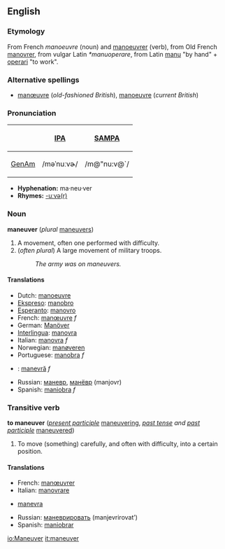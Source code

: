 <!-- If you edit this page, please also edit "manoeuvre" to keep the two pages in synch-->


==English==
=== Etymology ===
From French ''manoeuvre'' (noun) and [[manoeuvrer]] (verb), from Old French  [[manovrer]], from vulgar Latin ''*manuoperare'', from Latin [[manu]] "by hand" + [[operari]] "to work".

===Alternative spellings===
*[[manœuvre]] (''old-fashioned British''), [[manoeuvre]] (''current British'')

===Pronunciation===
{| border=1 cellpadding=5
! !! [[w:International Phonetic Alphabet|IPA]] !! [[w:SAMPA|SAMPA]]
|-
! [[GenAm]]
| /məˈnuːvɚ/ || /m@"nu:v@`/
|}

*'''Hyphenation:''' ma·neu·ver
*'''Rhymes:''' [[Rhymes:English:-uːvə(r)|-uːvə(r)]]

=== Noun ===
'''maneuver''' (''plural'' [[maneuvers]])
# A movement, often one performed with difficulty.
# (''often plural'') A large movement of military troops.
#:''The army was on maneuvers.''

====Translations====
*Dutch: [[manoeuvre]]
*[[Ekspreso]]: [[manobro]]
*[[Esperanto]]: [[manovro]]
*French: [[manœuvre]] ''f''
*German: [[Manöver]]
*[[Interlingua]]: [[manovra]]
*Italian: [[manovra]] ''f''
*Norwegian: [[manøveren]]
*Portuguese: [[manobra]] ''f''
*{{ro}}: [[manevră]] ''f''
*Russian: [[маневр]], [[манёвр]] (manjovr)
*Spanish: [[maniobra]] ''f''

===Transitive verb===
'''to maneuver''' (''[[present participle]]'' [[maneuvering]], ''[[past tense]] and [[past participle]]'' [[maneuvered]])
#To move (something) carefully, and often with difficulty, into a certain position.

====Translations====
*French: [[manœuvrer]]
*Italian: [[manovrare]]
*{{ro}} [[manevra]]
*Russian: [[маневрировать]] (manjevrirovat’)
*Spanish: [[maniobrar]]


<!-- If you edit this page, please also edit "manoeuvre" to keep the two pages in synch-->

[[io:Maneuver]]
[[it:maneuver]]
